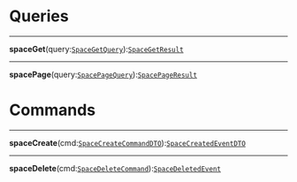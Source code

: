 


<div
  class={"spacer"}
/>



# Queries



---

**spaceGet**(query:[`SpaceGetQuery`](/docs/space-get--page#space-get)):[`SpaceGetResult`](/docs/space-get--page#space-get)<br/>

---

**spacePage**(query:[`SpacePageQuery`](/docs/space-page--page#space-page)):[`SpacePageResult`](/docs/space-page--page#space-page)<br/>

<div
  class={"spacer"}
/>



# Commands



---

**spaceCreate**(cmd:[`SpaceCreateCommandDTO`](/docs/space-create--page#space-create)):[`SpaceCreatedEventDTO`](/docs/space-create--page#space-create)<br/>

---

**spaceDelete**(cmd:[`SpaceDeleteCommand`](/docs/space-delete--page#space-delete)):[`SpaceDeletedEvent`](/docs/space-delete--page#space-delete)<br/>
